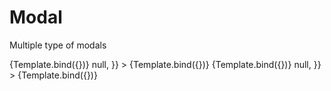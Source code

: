 

<Meta title="Design System/Mobile/Modal/Modes" component={Modal} />

# Modal

Multiple type of modals


<Canvas>
  <Story
    name="Simple modal"
    args={{
      mode: "light",
      title: "Modal title",
      description: "Description goes here"
    }}
  >
    {Template.bind({})}
  </Story>
  <Story
    name="Modal with button"
    args={{
      mode: "light",
      title: "Modal title",
      description: "Description goes here",
      button_text: "Click here",
       onClick: () => null,
    }}
  >
    {Template.bind({})}
  </Story>
  <Story
    name="Simple modal dark"  parameters={{backgrounds: { default: 'dark' }}}
    args={{
      mode: "dark",
      title: "Modal title",
      description: "Description goes here"
    }}
  >
    {Template.bind({})}
  </Story>
  <Story
    name="Modal with button dark"  parameters={{backgrounds: { default: 'dark' }}}
    args={{
      mode: "dark",
      title: "Modal title",
      description: "Description goes here",
      button_text: "Click here",
       onClick: () => null,
    }}
  >
    {Template.bind({})}
  </Story>
</Canvas>